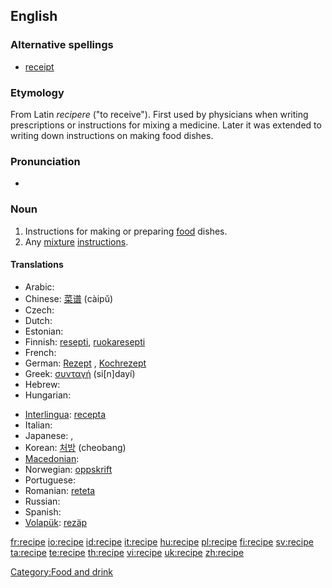 ==English==

===Alternative spellings===
* [[receipt]] {{italbrac|obsolete}}

===Etymology===
From Latin ''recipere'' ("to receive"). First used by physicians when writing prescriptions or instructions for mixing a medicine. Later it was extended to writing down instructions on making food dishes.

===Pronunciation===
* {{audio|En-us-recipe.ogg|Audio (US)}}

===Noun===
{{en-noun}}

# Instructions for making or preparing [[food]] dishes.
# Any [[mixture]] [[instruction]]s.

====Translations====
{{trans-top|instructions for making or preparing food dishes}}
* Arabic: {{Arab|[[وصفة]]}} {{unicode|(wáʂfa)}} {{f}}
* Chinese: [[菜谱]] (càipǔ)
* Czech: {{t-|cs|recept|m}}
* Dutch: {{t+|nl|recept|n}}
* Estonian: {{t-|et|retsept}}
* Finnish: [[resepti]], [[ruokaresepti]]
* French: {{t+|fr|recette|f}}
* German: [[Rezept]] {{n}}, [[Kochrezept]] {{n}}
* Greek: [[συνταγή]] (si[n]dayí) {{f}}
* Hebrew: {{t-|he|מתכון|m|tr=matkón|sc=Hebr}}
* Hungarian: {{t+|hu|recept}}
{{trans-mid}}
* [[Interlingua]]: [[recepta]]
* Italian: {{t+|it|ricetta|f}}
* Japanese: {{t|ja|調理手順|tr=chōritejun|sc=Jpan}}, {{t|ja|レシピ|tr=resipi|sc=Jpan}}
* Korean: [[처방]] (cheobang)
* [[Macedonian]]: {{t|mk|рецепт|m|tr=recépt|sc=Cyrl}}
* Norwegian: [[oppskrift]]
* Portuguese: {{t+|pt|receita|f}}
* Romanian: [[reteta]] {{f}}
* Russian: {{t+|ru|рецепт|m|tr=retsépt|sc=Cyrl}}
* Spanish: {{t-|es|receta|f}}
* [[Volapük]]: [[rezäp]]
{{trans-bottom}}

[[Category:Food and drink]]

[[fr:recipe]]
[[io:recipe]]
[[id:recipe]]
[[it:recipe]]
[[hu:recipe]]
[[pl:recipe]]
[[fi:recipe]]
[[sv:recipe]]
[[ta:recipe]]
[[te:recipe]]
[[th:recipe]]
[[vi:recipe]]
[[uk:recipe]]
[[zh:recipe]]